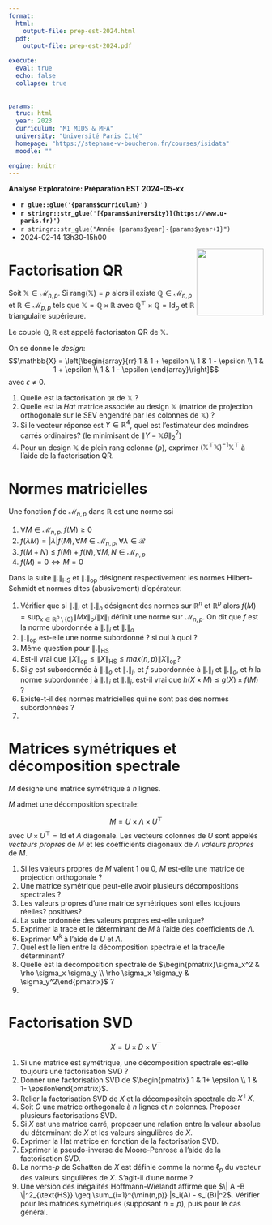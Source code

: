 ```yaml
---
format:
  html:
    output-file: prep-est-2024.html
  pdf:
    output-file: prep-est-2024.pdf

execute: 
  eval: true
  echo: false
  collapse: true
  
  
params:
  truc: html
  year: 2023 
  curriculum: "M1 MIDS & MFA"
  university: "Université Paris Cité"
  homepage: "https://stephane-v-boucheron.fr/courses/isidata"
  moodle: ""

engine: knitr
---
```



::: {layout="[80,20]"}

::: {#first-column}

**Analyse Exploratoire: Préparation EST 2024-05-xx**

- **`r glue::glue('{params$curriculum}')`** 
- **`r stringr::str_glue('[{params$university}](https://www.u-paris.fr)')`**
- `r stringr::str_glue("Année {params$year}-{params$year+1}")`
- 2024-02-14 13h30-15h00  

:::

::: {#second-column}


![](./IMG/UniversiteParis_monogramme_couleur_RVB.png){style="float:right; size: 50px;"
width="132"}


:::

:::

# Factorisation QR

::: {.callout-note}

Soit $\mathbb{X} \in \mathcal{M}_{n,p}$. Si $\text{rang}(\mathbb{X}) =p$ alors il existe $\mathbb{Q} \in \mathcal{M}_{n,p}$ et $\mathbb{R} \in \mathcal{M}_{p,p}$ tels que $\mathbb{X} = \mathbb{Q} \times \mathbb{R}$ avec 
$\mathbb{Q}^\top \times \mathbb{Q}= \text{Id}_p$ et $\mathbb{R}$ triangulaire supérieure. 

Le couple $\mathbb{Q}, \mathbb{R}$ est appelé factorisaton QR de $\mathbb{X}$. 

:::


On se donne le _design_:
$$\mathbb{X} = \left[\begin{array}{rr}
  1 & 1 + \epsilon \\
  1 & 1 - \epsilon \\
  1 & 1 + \epsilon \\
  1 & 1 - \epsilon
\end{array}\right]$$
avec $\epsilon \neq0$.

1. Quelle est la factorisation `QR`  de $\mathbb{X}$ ?
2. Quelle est la _Hat_ matrice associée au design $\mathbb{X}$ (matrice de projection orthogonale sur le SEV engendré par les colonnes de $\mathbb{X}$) ?
3. Si le vecteur réponse est $Y \in \mathbb{R}^4$, quel  est l'estimateur des moindres carrés ordinaires? (le minimisant de $\| Y - \mathbb{X}\theta\|_2^2$)
1. Pour un design $\mathbb{X}$ de plein rang colonne ($p$), exprimer $(\mathbb{X}^\top \mathbb{X})^{-1}\mathbb{X}^\top$ à l'aide de la factorisation QR. 


# Normes matricielles

::: {.callout-note}

Une fonction $f$ de $\mathcal{M}_{n,p}$ dans $\mathbb{R}$ est une norme ssi 

1. $\forall M \in \mathcal{M}_{n,p}, f(M) \geq 0$
2. $f(\lambda M) = |\lambda|f(M), \forall M \in \mathcal{M}_{n,p}, \forall \lambda \in \mathcal{R}$ 
3. $f(M + N) \leq f(M) + f(N), \forall M,N  \in \mathcal{M}_{n,p}$
4. $f(M) = 0 \Leftrightarrow M =0$ 

Dans la suite $\|.\|_{\text{HS}}$  et $\|.\|_{\text{op}}$ désignent respectivement les normes Hilbert-Schmidt et normes dites (abusivement) d'opérateur.
:::


1. Vérifier que si $\|.\|_i$ et $\|.\|_o$ désignent des normes sur $\mathbb{R}^n$ et $\mathbb{R}^p$ alors $f(M) = \sup_{x \in \mathbb{R}^p\setminus \{0\}} \|M x \|_o/\|x\|_i$ définit une norme sur $\mathcal{M}_{n,p}$. On dit que $f$ est la norme ubordonnée à  $\|.\|_i$ et $\|.\|_o$
2. $\|.\|_{\text{op}}$ est-elle une norme subordonné ? si oui à quoi ?
3. Même question pour $\|.\|_{\text{HS}}$
4. Est-il vrai que $\|X\|_{\text{op}} \leq \|X\|_{\text{HS}} \leq max(n,p) \|X\|_{\text{op}}$?
5. Si $g$ est subordonnée à $\|.\|_o$ et $\|.\|_j$,  et $f$ subordonnée à $\|.\|_i$ et $\|.\|_o$, et $h$ la norme subordonnée j à $\|.\|_i$ et $\|.\|_j$,  est-il vrai que $h(X \times M) \leq g(X) \times f(M)$ ?
6. Existe-t-il des normes matricielles qui ne sont pas des normes subordonnées ?
7. 


::: {.content-visible when-profile='solution'} 
 
 
:::


# Matrices symétriques et décomposition spectrale

$M$ désigne une matrice symétrique à $n$ lignes. 

::: {.callout-note}

$M$ admet une décomposition spectrale: 

$$M = U \times \Lambda \times U^{\top}$$
avec $U \times U^\top = \text{Id}$ et $\Lambda$ diagonale. Les vecteurs colonnes de $U$ sont appelés *vecteurs propres* de $M$ et les coefficients diagonaux de $\Lambda$ *valeurs propres* de $M$.
 
:::

1. Si les valeurs propres de $M$ valent $1$ ou $0$, $M$ est-elle une matrice de projection orthogonale ?
2. Une matrice symétrique peut-elle avoir plusieurs décompositions spectrales ?
3. Les valeurs propres d'une matrice symétriques sont elles toujours réelles? positives?
4. La suite ordonnée des valeurs propres est-elle unique?
5. Exprimer la trace et le déterminant de $M$ à l'aide des coefficients de $\Lambda$.
6. Exprimer $M^k$ à l'aide de $U$ et $\Lambda$. 
7. Quel est le lien entre la décomposition spectrale et la trace/le déterminant?
8. Quelle est la décomposition spectrale de $\begin{pmatrix}\sigma_x^2 & \rho \sigma_x \sigma_y \\ \rho \sigma_x \sigma_y & \sigma_y^2\end{pmatrix}$ ?
9. 

  

::: {.content-visible when-profile='solution'} 
 
 
:::


# Factorisation SVD

::: {.callout-note}

$$X = U \times D \times V^\top$$


:::

1. Si une matrice est symétrique, une décomposition spectrale est-elle toujours une factorisation SVD ?
2. Donner une factorisation SVD de $\begin{pmatrix} 1 & 1+ \epsilon \\ 1 & 1- \epsilon\end{pmatrix}$.
3. Relier la factorisation SVD de $X$ et la décompositoin spectrale de $X^\top X$. 
4. Soit $O$ une matrice orthogonale à $n$ lignes et $n$ colonnes. Proposer plusieurs factorisations SVD.
5. Si $X$ est une matrice carré, proposer une relation entre la valeur absolue du déterminant de $X$ et les valeurs singulières de $X$. 
6. Exprimer la Hat matrice en fonction de la factorisation SVD.
7. Exprimer la pseudo-inverse de Moore-Penrose à l'aide de la factorisation SVD. 
8. La norme-$p$ de Schatten de $X$ est définie comme la norme $\ell_p$ du vecteur des valeurs singulières de $X$. S'agit-il d'une norme ?   
9. Une version des inégalités  Hoffmann-Wielandt  affirme que  $\| A -B \|^2_{\text{HS}} \geq \sum_{i=1}^{\min(n,p)} |s_i(A) - s_i(B)|^2$.  Vérifier pour les matrices symétriques (supposant $n=p$), puis pour le cas général.  



